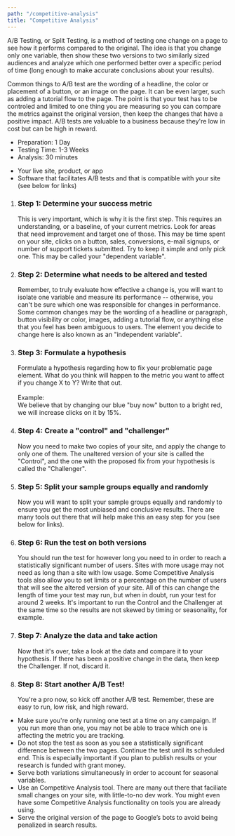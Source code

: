 ```yaml
---
path: "/competitive-analysis"
title: "Competitive Analysis"
---
```





<MethodLayout pageTitle={props.pageContext.frontmatter.title}>
  <SEO title={props.pageContext.frontmatter.title} />

  <MethodSectionWhatIs method={uxMethods.competitive_analysis} title="What is a Competitive Analysis?">
    <p>
      A/B Testing, or Split Testing, is a method of testing one change on a page
      to see how it performs compared to the original. The idea is that you
      change only one variable, then show these two versions to two similarly
      sized audiences and analyze which one performed better over a specific
      period of time (long enough to make accurate conclusions about your
      results).
    </p>
    <p>
      Common things to A/B test are the wording of a headline, the color or
      placement of a button, or an image on the page. It can be even larger,
      such as adding a tutorial flow to the page. The point is that your test
      has to be controled and limited to one thing you are measuring so you can
      compare the metrics against the original version, then keep the changes
      that have a positive impact. A/B tests are valuable to a business because
      they're low in cost but can be high in reward.
    </p>
  </MethodSectionWhatIs>

  <MethodSectionNeeds title="What do you need for a Competitive Analysis?">
    <MethodSectionNeedsPartial type="time">
      <ul>
        <li>Preparation: 1 Day</li>
        <li>Testing Time: 1-3 Weeks</li>
        <li>Analysis: 30 minutes</li>
      </ul>
    </MethodSectionNeedsPartial>
    <MethodSectionNeedsPartial type="materials">
      <ul>
        <li>Your live site, product, or app</li>
        <li>
          Software that facilitates A/B tests and that is compatible with your
          site (see below for links)
        </li>
      </ul>
    </MethodSectionNeedsPartial>
  </MethodSectionNeeds>

  <MethodSectionSteps method={uxMethods.competitive_analysis} title="How do you run a Competitive Analysis?">
    <ol>
      <li>
        <h3>Step 1: Determine your success metric</h3>
        This is very important, which is why it is the first step. This requires an understanding, or a baseline, of your current metrics. Look for areas that need improvement and target one
        of those. This may be time spent on your site, clicks on a button, sales, conversions, e-mail signups, or number of support tickets submitted. Try to keep it simple and only pick one.
        This may be called your "dependent variable".
      </li>
      <li>
        <h3>Step 2: Determine what needs to be altered and tested</h3>
        Remember, to truly evaluate how effective a change is, you will want to isolate one variable and measure its performance -- otherwise, you can't be sure which one was responsible for
        changes in performance. Some common changes may be the wording of a headline or paragraph, button visibility or color, images, adding a tutorial flow, or anything else that you feel
        has been ambiguous to users. The element you decide to change here is also known as an "independent variable".
      </li>
      <li>
        <h3>Step 3: Formulate a hypothesis</h3>
        Formulate a hypothesis regarding how to fix your problematic page element. What do you think will happen to the metric you want to affect if you change X to Y? Write that out.
        <br />
        <br />
        Example:
        <br />
        We believe that by changing our blue "buy now" button to a bright red, we will increase clicks on it by 15%.
      </li>
      <li>
        <h3>Step 4: Create a "control" and "challenger"</h3>
        Now you need to make two copies of your site, and apply the change to only one of them. The unaltered version of your site is called the "Control", and the one with the proposed fix
        from your hypothesis is called the "Challenger".
      </li>
      <li>
        <h3>Step 5: Split your sample groups equally and randomly</h3>
        Now you will want to split your sample groups equally and randomly to ensure you get the most unbiased and conclusive results. There are many tools out there that will help make this
        an easy step for you (see below for links).
      </li>
      <li>
        <h3>Step 6: Run the test on both versions</h3>
        You should run the test for however long you need to in order to reach a statistically significant number of users. Sites with more usage may not need as long than a site with low
        usage. Some Competitive Analysis tools also allow you to set limits or a percentage on the number of users that will see the altered version of your site. All of this can change the length of
        time your test may run, but when in doubt, run your test for around 2 weeks. It's important to run the Control and the Challenger at the same time so the results are not skewed by
        timing or seasonality, for example.
      </li>
      <li>
        <h3>Step 7: Analyze the data and take action</h3>
        Now that it's over, take a look at the data and compare it to your hypothesis. If there has been a positive change in the data, then keep the Challenger. If not, discard it.
      </li>
      <li>
        <h3>Step 8: Start another A/B Test!</h3>
        You're a pro now, so kick off another A/B test. Remember, these are easy to run, low risk, and high reward.
      </li>
    </ol>
  </MethodSectionSteps>

  <MethodSectionTips method={uxMethods.competitive_analysis} title="Tips for a great Competitive Analysis">
    <ul>
      <li>
        Make sure you're only running one test at a time on any campaign. If you run more than one, you may not be able to trace which one is affecting the metric you are tracking.
      </li>
      <li>
        Do not stop the test as soon as you see a statistically significant difference between the two pages. Continue the test until its scheduled end. This is especially important if you
        plan to publish results or your research is funded with grant money.
      </li>
      <li>
        Serve both variations simultaneously in order to account for seasonal variables.
      </li>
      <li>
        Use an Competitive Analysis tool. There are many out there that faciliate small changes on your site, with little-to-no dev work. You might even have some Competitive Analysis functionality on tools you
        are already using.
      </li>
      <li>
        Serve the original version of the page to Google’s bots to avoid being penalized in search results.
      </li>
    </ul>
  </MethodSectionTips>

  <MethodSectionResources method={uxMethods.competitive_analysis}/>

</MethodLayout>
